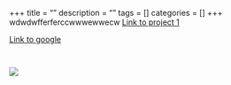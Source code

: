 +++
title = ""
description = ""
tags = []
categories = []
+++
wdwdwfferferccwwwewwecw
[Link to project 1](/project/project1/)

[Link to google](https://www.google.com)
```r

```

```r

```

![](/post/2021-05-09-blogtest2_files/183909647_2869655289974442_8966056163534523577_n.jpg)